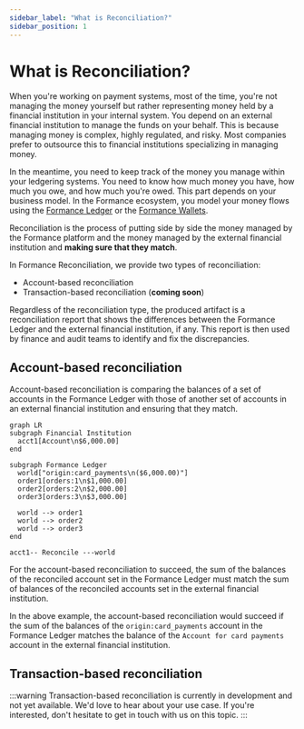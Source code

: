 ```yaml
---
sidebar_label: "What is Reconciliation?"
sidebar_position: 1
---
```


# What is Reconciliation?

When you're working on payment systems, most of the time, you're not managing the money yourself but rather representing money held by a financial institution in your internal system. You depend on an external financial institution to manage the funds on your behalf. This is because managing money is complex, highly regulated, and risky. Most companies prefer to outsource this to financial institutions specializing in managing money. 

In the meantime, you need to keep track of the money you manage within your ledgering systems. You need to know how much money you have, how much you owe, and how much you're owed. This part depends on your business model. In the Formance ecosystem, you model your money flows using the [Formance Ledger](../../ledger/index.mdx) or the [Formance Wallets](../../wallets/getting-started/index.mdx).

Reconciliation is the process of putting side by side the money managed by the Formance platform and the money managed by the external financial institution and **making sure that they match**.

In Formance Reconciliation, we provide two types of reconciliation:
- Account-based reconciliation
- Transaction-based reconciliation (**coming soon**)

Regardless of the reconciliation type, the produced artifact is a reconciliation report that shows the differences between the Formance Ledger and the external financial institution, if any. This report is then used by finance and audit teams to identify and fix the discrepancies.

## Account-based reconciliation

Account-based reconciliation is comparing the balances of a set of accounts in the Formance Ledger with those of another set of accounts in an external financial institution and ensuring that they match.

```mermaid
graph LR
subgraph Financial Institution
  acct1[Account\n$6,000.00]
end

subgraph Formance Ledger
  world["origin:card_payments\n($6,000.00)"]
  order1[orders:1\n$1,000.00]
  order2[orders:2\n$2,000.00]
  order3[orders:3\n$3,000.00]

  world --> order1
  world --> order2
  world --> order3
end

acct1-- Reconcile ---world
```

For the account-based reconciliation to succeed, the sum of the balances of the reconciled account set in the Formance Ledger must match the sum of balances of the reconciled accounts set in the external financial institution.

In the above example, the account-based reconciliation would succeed if the sum of the balances of the `origin:card_payments` account in the Formance Ledger matches the balance of the `Account for card payments` account in the external financial institution.

## Transaction-based reconciliation

:::warning
Transaction-based reconciliation is currently in development and not yet available. We'd love to hear about your use case. If you're interested, don't hesitate to get in touch with us on this topic.
:::